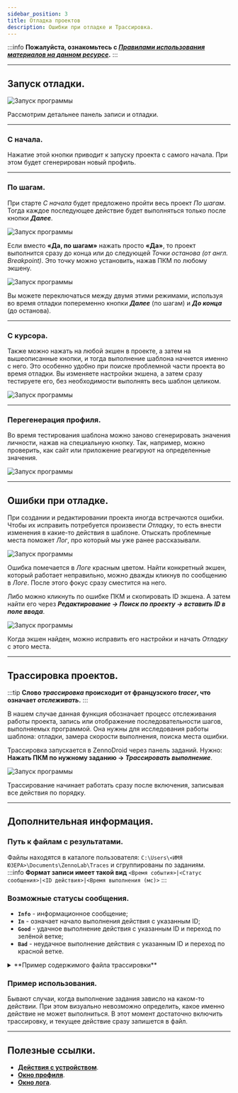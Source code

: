 ```yaml
---
sidebar_position: 3
title: Отладка проектов
description: Ошибки при отладке и Трассировка.
---  
```

:::info **Пожалуйста, ознакомьтесь с [*Правилами использования материалов на данном ресурсе*](../Disclaimer).**
:::
_______________________________________________
## Запуск отладки.  
![Запуск программы](./assets/Debugging/Debugging_pic3.png)  

Рассмотрим детальнее панель записи и отладки.  
_______________________________________________ 
### С начала.   
Нажатие этой кнопки приводит к запуску проекта с самого начала. При этом будет сгенерирован новый профиль.  
_______________________________________________ 
### По шагам.  
При старте *С начала* будет предложено пройти весь проект *По шагам*. Тогда каждое последующее действие будет выполняться только после кнопки ***Далее***.  

![Запуск программы](./assets/Debugging/Debugging_pic4.png) 

Если вместо **«Да, по шагам»** нажать просто **«Да»**, то проект выполнится сразу до конца или до следующей *Точки останова (от англ. Breakpoint)*. Это точку можно установить, нажав ПКМ по любому экшену.  

![Запуск программы](./assets/Debugging/Debugging_pic5.png)   

Вы можете переключаться между двумя этими режимами, используя во время отладки попеременно кнопки ***Далее*** (по шагам)  и ***До конца*** (до останова).
_______________________________________________ 
### С курсора.  
Также можно нажать на любой экшен в проекте, а затем на вышеописанные кнопки, и тогда выполнение шаблона начнется именно с него. Это особенно удобно при поиске проблемной части проекта во время отладки. Вы изменяете настройки экшена, а затем сразу тестируете его, без необходимости выполнять весь шаблон целиком.  

![Запуск программы](./assets/Debugging/Debugging_pic6.png)   
_______________________________________________ 
### Перегенерация профиля.  
Во время тестирования шаблона можно заново сгенерировать значения личности, нажав на специальную кнопку. Так, например, можно проверить, как сайт или приложение реагируют на определенные значения.  

![Запуск программы](./assets/Debugging/Debugging_pic7.png)  
_______________________________________________ 
##  Ошибки при отладке.  
При создании и редактировании проекта иногда встречаются ошибки. Чтобы их исправить потребуется произвести *Отладку*, то есть внести изменения в какие-то действия в шаблоне. Отыскать проблемные места поможет *Лог*, про который мы уже ранее рассказывали.   

![Запуск программы](./assets/Debugging/Debugging_pic2.png)  

Ошибка помечается в *Логе* красным цветом. Найти конкретный экшен, который работает неправильно, можно дважды кликнув по сообщению в *Логе*. После этого фокус сразу сместится на него.   

Либо можно кликнуть по ошибке ПКМ и скопировать ID экшена. А затем найти его через ***Редактирование → Поиск по проекту → вставить ID в поле ввода***.  

![Запуск программы](./assets/Debugging/Debugging_pic1.png)   

Когда экшен найден, можно исправить его настройки и начать *Отладку* с этого места.  
_______________________________________________ 
## Трассировка проектов.  
:::tip **Слово *трассировка* происходит от французского *tracer*, что означает *отслеживать*.**
:::   

В нашем случае данная функция обозначает процесс отслеживания работы проекта, запись или отображение последовательности шагов, выполняемых программой. Она нужны для исследования работы шаблона: отладки, замера скорости выполнения, поиска места ошибки.  

Трассировка запускается в ZennoDroid через панель заданий. Нужно:  
**Нажать ПКМ по нужному заданию → *Трассировать выполнение***.  

![Запуск программы](./assets/Debugging/Debugging_pic8.png)    

Трассирование начинает работать сразу после включения, записывая все действия по порядку.  
_______________________________________________ 
## Дополнительная информация.  
### Путь к файлам с результатами.  
Файлы находятся в каталоге пользователя: `C:\Users\<ИМЯ ЮЗЕРА>\Documents\ZennoLab\Traces` и сгруппированы по заданиям.  
:::info **Формат записи имеет такой вид**
`<Время события>|<Статус сообщения>|<ID действия>|<Время выполнения (мс)>`
:::  
### Возможные статусы сообщения.  
- **`Info`** - информационное сообщение;  
- **`In`** - означает начало выполнения действия с указанным ID;  
- **`Good`** - удачное выполнение действия с указанным ID и переход по зелёной ветке;  
- **`Bad`** - неудачное выполнение действия с указанным ID и переход по красной ветке.

<details>
<summary>**Пример содержимого файла трассировки**</summary>
<!--All you need is a blank line-->
    ```
    23-02-2021 06:08:59.3600|Info|---Project Start Execute---|
    23-02-2021 06:09:17.9110|In  |cca-1035|
    23-02-2021 06:09:20.5203|Good|cca-1035|2520
    23-02-2021 06:09:20.5525|In  |8c7d7d95-d574-43a5-a677-6ebc17490caf|
    23-02-2021 06:09:27.3366|Good|8c7d7d95-d574-43a5-a677-6ebc17490caf|6721
    23-02-2021 06:09:27.3571|In  |03aa3431-0d85-4374-ad32-2821d22f1674|
    23-02-2021 06:09:27.3708|Good|03aa3431-0d85-4374-ad32-2821d22f1674|3
    23-02-2021 06:09:27.3893|In  |re-2884|
    23-02-2021 06:09:28.3229|Good|re-2884|918
    23-02-2021 06:09:28.3356|In  |00b6f04c-711c-4362-9404-f8fb2fdf5a51|
    23-02-2021 06:09:28.3463|Good|00b6f04c-711c-4362-9404-f8fb2fdf5a51|0
    23-02-2021 06:09:28.3571|In  |re-4835|
    23-02-2021 06:09:29.0290|Good|re-4835|661
    23-02-2021 06:09:29.0455|In  |67c9448b-ebbe-4f54-8206-868f8ddc38c3|
    23-02-2021 06:09:29.0612|Good|67c9448b-ebbe-4f54-8206-868f8ddc38c3|2
    23-02-2021 06:09:29.3509|Info|---Project Executed---|  
    ```
</details>   

### Пример использования.  
Бывают случаи, когда выполнение задания зависло на каком-то действии. При этом визуально невозможно определить, какое именно действие не может выполниться. В этот момент достаточно включить трассировку, и текущее действие сразу запишется в файл.
_______________________________________________
## Полезные ссылки.  
- [**Действия с устройством**](../Android/action). 
- [**Окно профиля**](./Interface/Work_with_Profile).     
- [**Окно лога**](../pm/Interface/Log_window). 